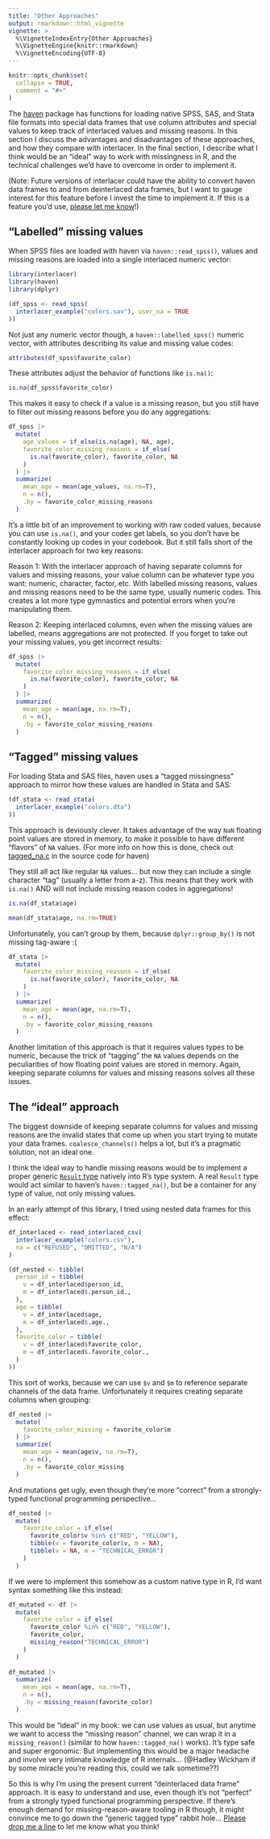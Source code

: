 ```yaml
---
title: "Other Approaches"
output: rmarkdown::html_vignette
vignette: >
  %\VignetteIndexEntry{Other Approaches}
  %\VignetteEngine{knitr::rmarkdown}
  %\VignetteEncoding{UTF-8}
---
```


```r
knitr::opts_chunk$set(
  collapse = TRUE,
  comment = "#>"
)
```

The [haven](https://haven.tidyverse.org/) package has functions for loading
native SPSS, SAS, and Stata file formats into
special data frames that use column attributes and special values to keep track
of interlaced values and missing reasons. In this section I discuss the
advantages and disadvantages of these approaches, and how they compare with
interlacer. In the final section, I describe what I think would be an "ideal"
way to work with missingness in R, and the technical challenges we'd have to
overcome in order to implement it.

(Note: Future versions of interlacer could have the ability to convert haven
data frames to and from deinterlaced data frames, but I want to gauge interest
for this feature before I invest the time to implement it. If this is a
feature you'd use, [please let me know](mailto:kdh38@psu.edu)!)

## "Labelled" missing values

When SPSS files are loaded with haven via `haven::read_spss()`, values
and missing reasons are loaded into a single interlaced numeric vector:

```r
library(interlacer)
library(haven)
library(dplyr)

(df_spss <- read_spss(
  interlacer_example("colors.sav"), user_na = TRUE
))
```

Not just any numeric vector though, a `haven::labelled_spss()` numeric vector,
with attributes describing its value and missing value codes:

```r
attributes(df_spss$favorite_color)
```

These attributes adjust the behavior of functions like `is.na()`:

```r
is.na(df_spss$favorite_color)
```


This makes it easy to check if a value is a missing reason,
but you still have to filter out missing reasons before you do any aggregations:

```r
df_spss |>
  mutate(
    age_values = if_else(is.na(age), NA, age),
    favorite_color_missing_reasons = if_else(
      is.na(favorite_color), favorite_color, NA
    )
  ) |>
  summarize(
    mean_age = mean(age_values, na.rm=T),
    n = n(),
    .by = favorite_color_missing_reasons
  )
```

It's a little bit of an improvement to working with raw coded values, because
you can use `is.na()`, and your codes get labels, so you don't have be
constantly looking up codes in your codebook. But it still falls short of the
interlacer approach for two key reasons:

Reason 1: With the interlacer approach
of having separate columns for values and missing reasons, your value column
can be whatever type you want: numeric, character, factor, etc. With labelled
missing reasons,
values and missing reasons need to be the same type, usually numeric codes.
This creates a lot more type gymnastics and potential errors when you're
manipulating them.

Reason 2: Keeping interlaced columns, even when the missing values are labelled,
means aggregations are not protected. If you forget to take out your missing
values, you get incorrect results:

```r
df_spss |>
  mutate(
    favorite_color_missing_reasons = if_else(
      is.na(favorite_color), favorite_color, NA
    )
  ) |>
  summarize(
    mean_age = mean(age, na.rm=T),
    n = n(),
    .by = favorite_color_missing_reasons
  )
```


## "Tagged" missing values

For loading Stata and SAS files, haven uses a "tagged missingness" approach to
mirror how these values are handled in Stata and SAS:

```r
(df_stata <- read_stata(
  interlacer_example("colors.dta")
))
```

This approach is deviously clever. It takes advantage of the way `NaN` floating
point values are stored in memory, to make it possible to have different
"flavors" of `NA` values. (For more info on how this is done, check out
[tagged_na.c](https://github.com/tidyverse/haven/blob/main/src/tagged_na.c) in
the source code for haven)

They still all act like regular `NA` values... but now they can include a single
character "tag" (usually a letter from a-z). This means that they work with
`is.na()` AND will not include missing reason codes in aggregations!

```r
is.na(df_stata$age)

mean(df_stata$age, na.rm=TRUE)
```

Unfortunately, you can't group by them, because `dplyr::group_by()` is not
missing tag-aware :(

```r
df_stata |>
  mutate(
    favorite_color_missing_reasons = if_else(
      is.na(favorite_color), favorite_color, NA
    )
  ) |>
  summarize(
    mean_age = mean(age, na.rm=T),
    n = n(),
    .by = favorite_color_missing_reasons
  )
```

Another limitation of this approach is that it requires values types to be
numeric, because the trick of "tagging" the `NA` values depends on the
peculiarities of how floating point values are stored in memory. Again,
keeping separate columns for values and missing reasons solves all these issues.

## The "ideal" approach

The biggest downside of keeping separate columns for values and missing reasons
are the invalid states that come up when you start trying to mutate your data
frames. `coalesce_channels()` helps a lot, but it's a pragmatic solution,
not an ideal one.

I think the ideal way to handle missing reasons would be to implement a proper
generic [`Result` type](https://en.wikipedia.org/wiki/Result_type) natively
into R's type system. A real `Result` type would act similar to haven's
`haven::tagged_na()`, but be a container for any type of value, not only
missing values.

In an early attempt of this library, I tried using nested data frames for this
effect:

```r
df_interlaced <- read_interlaced_csv(
  interlacer_example("colors.csv"),
  na = c("REFUSED", "OMITTED", "N/A")
)

(df_nested <- tibble(
  person_id = tibble(
    v = df_interlaced$person_id,
    m = df_interlaced$.person_id.,
  ),
  age = tibble(
    v = df_interlaced$age,
    m = df_interlaced$.age.,
  ),
  favorite_color = tibble(
    v = df_interlaced$favorite_color,
    m = df_interlaced$.favorite_color.,
  )
))
```

This sort of works, because we can use `$v` and `$m` to reference separate
channels of the data frame. Unfortunately it requires creating separate columns
when grouping:

```r
df_nested |>
  mutate(
    favorite_color_missing = favorite_color$m
  ) |> 
  summarize(
    mean_age = mean(age$v, na.rm=T),
    n = n(),
    .by = favorite_color_missing
  )
```

And mutations get ugly, even though they're more "correct" from a strongly-typed
functional programming perspective... 

```r
df_nested |>
  mutate(
    favorite_color = if_else(
      favorite_color$v %in% c("RED", "YELLOW"),
      tibble(v = favorite_color$v, m = NA),
      tibble(v = NA, m = "TECHNICAL_ERROR")
    )
  )
```

If we were to implement this somehow as a custom native type in R, I'd want
syntax something like this instead:

```r
df_mutated <- df |>
  mutate(
    favorite_color = if_else(
      favorite_color %in% c("RED", "YELLOW"),
      favorite_color,
      missing_reason("TECHNICAL_ERROR")
    )
  )
  
df_mutated |>
  summarize(
    mean_age = mean(age, na.rm=T),
    n = n(),
    .by = missing_reason(favorite_color)
  )
```

This would be "ideal" in my book: we can use values as usual, but anytime
we want to access the "missing reason" channel, we can wrap it in a
`missing_reason()` (similar to how `haven::tagged_na()` works). It's type safe
and super ergonomic. But implementing this would be a major headache and
involve very intimate knowledge of R internals... (@Hadley Wickham if by some
miracle you're reading this, could we talk sometime??)

So this is why I'm using the present current "deinterlaced data frame"
approach. It is easy to understand and use, even though it's not "perfect"
from a strongly typed functional programming perspective. If there's enough
demand for missing-reason-aware tooling in R though, it might convince me
to go down the "generic tagged type" rabbit hole...
[Please drop me a line](mailto:kdh38@psu.edu) to let me know what you think!
